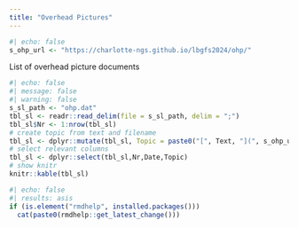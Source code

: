 ```yaml
---
title: "Overhead Pictures"
---
```


```r
#| echo: false
s_ohp_url <- "https://charlotte-ngs.github.io/lbgfs2024/ohp/"
```

List of overhead picture documents

```r
#| echo: false
#| message: false
#| warning: false
s_sl_path <- "ohp.dat"
tbl_sl <- readr::read_delim(file = s_sl_path, delim = ";")
tbl_sl$Nr <- 1:nrow(tbl_sl)
# create topic from text and filename
tbl_sl <- dplyr::mutate(tbl_sl, Topic = paste0("[", Text, "](", s_ohp_url, Filename,")"))
# select relevant columns
tbl_sl <- dplyr::select(tbl_sl,Nr,Date,Topic)
# show knitr
knitr::kable(tbl_sl)
```



```r
#| echo: false
#| results: asis
if (is.element("rmdhelp", installed.packages()))
  cat(paste0(rmdhelp::get_latest_change()))
```


